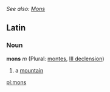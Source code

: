 ''See also: [[Mons]]''
==Latin==
===Noun===
'''mons''' ''m'' (Plural: [[montes]], [[Wiktionary Appendix:Latin third declension|III declension]])

#a [[mountain]]

[[pl:mons]]